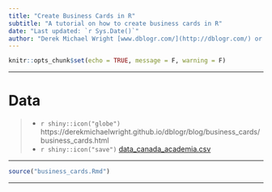 ```yaml
---
title: "Create Business Cards in R"
subtitle: "A tutorial on how to create business cards in R"
date: "Last updated: `r Sys.Date()`"
author: "Derek Michael Wright [www.dblogr.com/](http://dblogr.com/) or [derekmichaelwright.github.io/dblogr](https://derekmichaelwright.github.io/dblogr/) <derek.wright@usask.ca>"
---
```


```r
knitr::opts_chunk$set(echo = TRUE, message = F, warning = F)
```

---

# Data

> - `r shiny::icon("globe")` https://derekmichaelwright.github.io/dblogr/blog/business_cards/business_cards.html
> - `r shiny::icon("save")` [data_canada_academia.csv](data_canada_academia.csv)

---

```r
source("business_cards.Rmd")
```

---
